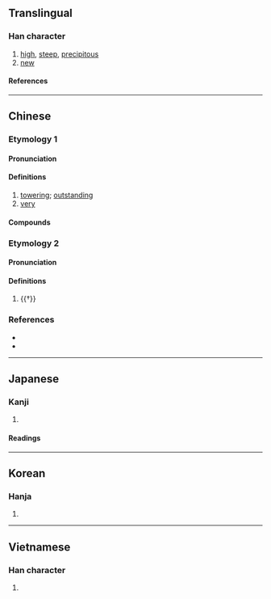 {{also|崭}}
{{character info}}
==Translingual==

===Han character===
{{Han char|rn=46|rad=山|as=11|sn=14|four=22521|canj=UJJL|ids=⿱山斬}}

# [[high]], [[steep]], [[precipitous]]
# [[new]]

====References====
{{Han ref|kx=0318.300|dkj=08413|dj=0618.410|hdz=10793.050|uh=5D84}}

----

==Chinese==
{{zh-forms|s=崭}}

===Etymology 1===

====Pronunciation====
{{zh-pron
|m=zhǎn
|c=zaam2,zaam3,caam5
|mn=qz,tw,xm,zz:chám/qz,tw,xm,zz:cháⁿ/twv:chàm/twv:châm
|mn_note=chám - literary; cháⁿ - vernacular
|cat=a
}}

====Definitions====
{{zh-hanzi}}

# [[towering]]; [[outstanding]]
# [[very]]

====Compounds====
{{zh-der|嶄新|嶄然|嶄露|嶄露鋒芒|嶄露頭角|頭角嶄然}}

===Etymology 2===

====Pronunciation====
{{zh-pron
|m=chán
|c=caam4
|cat=
}}

====Definitions====
{{zh-hanzi}}

# {{†}} {{zh-only|嶄巖|dot=, }} {{zh-alt-form|巉巖|[[steep]]; [[cliff]]|nocap=y}}

===References===
* {{R:yue:Hanzi}}
* {{R:nan:thcwdq}}

----

==Japanese==

===Kanji===
{{ja-kanji|grade=|rs=山11}}

# {{rfdef|ja|sort=山11}}

====Readings====
{{ja-readings
|on=さん, ざん
|kun=けわしい
}}

----

==Korean==

===Hanja===
{{ko-hanja|참}}

# {{rfdef|ko|sort=山11}}

----

==Vietnamese==

===Han character===
{{vi-readings|rs=山11|reading=chởm}}

# {{rfdef|vi|sort=山11}}
